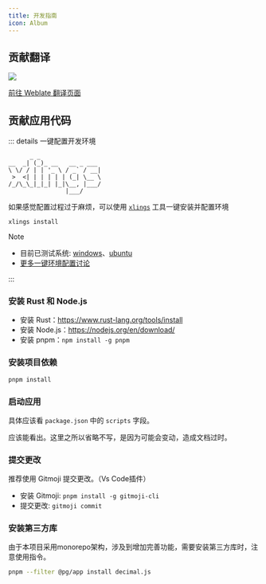 ```yaml
---
title: 开发指南
icon: Album
---
```


## 贡献翻译

[![](https://hosted.weblate.org/widget/project-graph/287x66-black.png)](https://hosted.weblate.org/engage/project-graph/)

[前往 Weblate 翻译页面](https://hosted.weblate.org/engage/project-graph/)

## 贡献应用代码

::: details 一键配置开发环境

```
      _ _
__  _| (_)_ __   __ _ ___
\ \/ / | | '_ \ / _` / __|
 >  <| | | | | | (_| \__ \
/_/\_\_|_|_| |_|\__, |___/
                |___/

```

如果感觉配置过程过于麻烦，可以使用 [`xlings`](https://github.com/d2learn/xlings) 工具一键安装并配置环境

```
xlings install
```

> [!NOTE]
>
> - 目前已测试系统: [windows](https://github.com/LiRenTech/project-graph/issues/139#issuecomment-2470110723)、[ubuntu](https://github.com/LiRenTech/project-graph/issues/139#issuecomment-2474507140)
> - [更多一键环境配置讨论](https://github.com/LiRenTech/project-graph/issues/139)

:::

### 安装 Rust 和 Node.js

- 安装 Rust：https://www.rust-lang.org/tools/install
- 安装 Node.js：https://nodejs.org/en/download/
- 安装 pnpm：`npm install -g pnpm`

### 安装项目依赖

```sh
pnpm install
```

### 启动应用

具体应该看 `package.json` 中的 `scripts` 字段。

应该能看出。这里之所以省略不写，是因为可能会变动，造成文档过时。

### 提交更改

推荐使用 Gitmoji 提交更改。（Vs Code插件）

- 安装 Gitmoji: `pnpm install -g gitmoji-cli`
- 提交更改: `gitmoji commit`

### 安装第三方库

由于本项目采用monorepo架构，涉及到增加完善功能，需要安装第三方库时，注意使用指令。

```sh
pnpm --filter @pg/app install decimal.js
```
